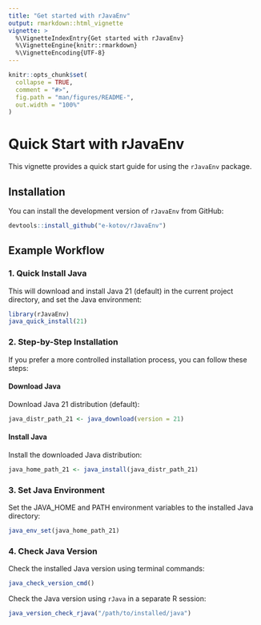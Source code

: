 ```yaml
---
title: "Get started with rJavaEnv"
output: rmarkdown::html_vignette
vignette: >
  %\VignetteIndexEntry{Get started with rJavaEnv}
  %\VignetteEngine{knitr::rmarkdown}
  %\VignetteEncoding{UTF-8}
---
```


```r
knitr::opts_chunk$set(
  collapse = TRUE,
  comment = "#>",
  fig.path = "man/figures/README-",
  out.width = "100%"
)
```

# Quick Start with rJavaEnv

This vignette provides a quick start guide for using the `rJavaEnv` package.

## Installation

You can install the development version of `rJavaEnv` from GitHub:

```r
devtools::install_github("e-kotov/rJavaEnv")
```

## Example Workflow

### 1. Quick Install Java

This will download and install Java 21 (default) in the current project directory, and set the Java environment:

```r
library(rJavaEnv)
java_quick_install(21)
```

### 2. Step-by-Step Installation

If you prefer a more controlled installation process, you can follow these steps:

#### Download Java

Download Java 21 distribution (default):

```r
java_distr_path_21 <- java_download(version = 21)
```

#### Install Java

Install the downloaded Java distribution:

```r
java_home_path_21 <- java_install(java_distr_path_21)
```

### 3. Set Java Environment

Set the JAVA_HOME and PATH environment variables to the installed Java directory:

```r
java_env_set(java_home_path_21)
```

### 4. Check Java Version

Check the installed Java version using terminal commands:

```r
java_check_version_cmd()
```

Check the Java version using `rJava` in a separate R session:

```r
java_version_check_rjava("/path/to/installed/java")
```
